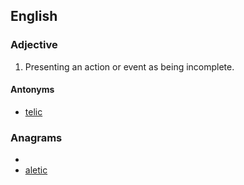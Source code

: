 {{wikipedia|telicity}}
==English==

===Adjective===
{{en-adj|more}}

# {{linguistics}} Presenting an action or event as being incomplete.

====Antonyms====
*[[telic]]

===Anagrams===
* {{alphagram|aceilt}}
* [[aletic#English|aletic]]